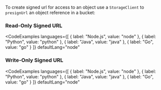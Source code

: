To create signed url for access to an object use a `StorageClient` to `presignUrl` an object reference in a bucket:

### Read-Only Signed URL

<CodeExamples 
	languages={[
	{
		label: "Node.js",
		value: "node"
	},
	{
		label: "Python",
		value: "python"
	},
	{
		label: "Java",
		value: "java"
	},
	{
		label: "Go",
		value: "go"
	}
	]}
	defaultLang="node"
>

<CodeSnippet snippet="nitrictech/node-sdk/examples/storage/signed-url-read.ts" />

<CodeSnippet snippet="nitrictech/python-sdk/examples/storage/sign_url_read.py" />

<CodeSnippet snippet="nitrictech/java-sdk/examples/src/main/java/examples/storage/SignedUrlRead.java" />

<CodeSnippet snippet="nitrictech/go-sdk/examples/storage/sign_read.go" />

</CodeExamples>

### Write-Only Signed URL

<CodeExamples 
	languages={[
	{
		label: "Node.js",
		value: "node"
	},
	{
		label: "Python",
		value: "python"
	},
	{
		label: "Java",
		value: "java"
	},
	{
		label: "Go",
		value: "go"
	}
	]}
	defaultLang="node"
>

<CodeSnippet snippet="nitrictech/node-sdk/examples/storage/signed-url-write.ts" />

<CodeSnippet snippet="nitrictech/python-sdk/examples/storage/sign_url_write.py" />

<CodeSnippet snippet="nitrictech/java-sdk/examples/src/main/java/examples/storage/SignedUrlWrite.java" />

<CodeSnippet snippet="nitrictech/go-sdk/examples/storage/sign_write.go" />

</CodeExamples>
